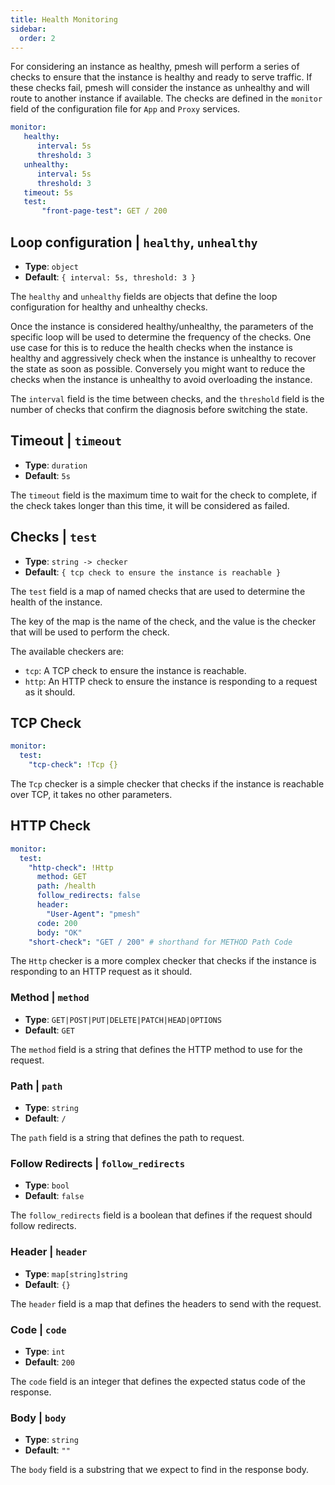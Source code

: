 ```yaml
---
title: Health Monitoring
sidebar:
  order: 2
---
```


For considering an instance as healthy, pmesh will perform a series of checks to ensure that the instance is healthy and ready to serve traffic.
If these checks fail, pmesh will consider the instance as unhealthy and will route to another instance if available.
The checks are defined in the `monitor` field of the configuration file for `App` and `Proxy` services.

```yaml
monitor:
   healthy:
      interval: 5s
      threshold: 3
   unhealthy:
      interval: 5s
      threshold: 3
   timeout: 5s
   test:
	   "front-page-test": GET / 200
```

## Loop configuration | `healthy`, `unhealthy`

- **Type**: `object`
- **Default**: `{ interval: 5s, threshold: 3 }`

The `healthy` and `unhealthy` fields are objects that define the loop configuration for healthy and unhealthy checks.

Once the instance is considered healthy/unhealthy, the parameters of the specific loop will be used to determine the frequency of the checks.
One use case for this is to reduce the health checks when the instance is healthy and aggressively check when the instance is unhealthy to recover the state as soon as possible.
Conversely you might want to reduce the checks when the instance is unhealthy to avoid overloading the instance.

The `interval` field is the time between checks, and the `threshold` field is the number of checks that confirm the diagnosis before switching the state.

## Timeout | `timeout`

- **Type**: `duration`
- **Default**: `5s`

The `timeout` field is the maximum time to wait for the check to complete, if the check takes longer than this time, it will be considered as failed.

## Checks | `test`

- **Type**: `string -> checker`
- **Default**: `{ tcp check to ensure the instance is reachable }`

The `test` field is a map of named checks that are used to determine the health of the instance.

The key of the map is the name of the check, and the value is the checker that will be used to perform the check.

The available checkers are:

- `tcp`: A TCP check to ensure the instance is reachable.
- `http`: An HTTP check to ensure the instance is responding to a request as it should.

## TCP Check

```yaml
monitor:
  test:
    "tcp-check": !Tcp {}
```

The `Tcp` checker is a simple checker that checks if the instance is reachable over TCP, it takes no other parameters.

## HTTP Check

```yaml
monitor:
  test:
    "http-check": !Http
      method: GET
      path: /health
      follow_redirects: false
      header:
        "User-Agent": "pmesh"
      code: 200
      body: "OK"
    "short-check": "GET / 200" # shorthand for METHOD Path Code
```

The `Http` checker is a more complex checker that checks if the instance is responding to an HTTP request as it should.

### Method | `method`

- **Type**: `GET|POST|PUT|DELETE|PATCH|HEAD|OPTIONS`
- **Default**: `GET`

The `method` field is a string that defines the HTTP method to use for the request.

### Path | `path`

- **Type**: `string`
- **Default**: `/`

The `path` field is a string that defines the path to request.

### Follow Redirects | `follow_redirects`

- **Type**: `bool`
- **Default**: `false`

The `follow_redirects` field is a boolean that defines if the request should follow redirects.

### Header | `header`

- **Type**: `map[string]string`
- **Default**: `{}`

The `header` field is a map that defines the headers to send with the request.

### Code | `code`

- **Type**: `int`
- **Default**: `200`

The `code` field is an integer that defines the expected status code of the response.

### Body | `body`

- **Type**: `string`
- **Default**: `""`

The `body` field is a substring that we expect to find in the response body.
